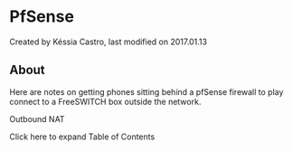 
# PfSense 

 Created by  Késsia Castro, last modified on 2017.01.13

## About

Here are notes on getting phones sitting behind a pfSense firewall to play connect to a FreeSWITCH box outside the network.

Outbound NAT

Click here to expand Table of Contents


